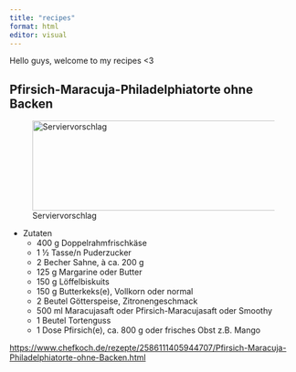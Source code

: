 ```yaml
---
title: "recipes"
format: html
editor: visual
---
```


Hello guys, welcome to my recipes \<3

## Pfirsich-Maracuja-Philadelphiatorte ohne Backen

![Serviervorschlag](https://img.chefkoch-cdn.de/rezepte/2586111405944707/bilder/1315549/crop-960x640/pfirsich-maracuja-philadelphiatorte-ohne-backen.jpg){fig-align="left" width="654" height="158"}

-   Zutaten
    -   400 g Doppelrahmfrischkäse
    -   1 ½ Tasse/n Puderzucker
    -   2 Becher Sahne, à ca. 200 g
    -   125 g Margarine oder Butter
    -   150 g Löffelbiskuits
    -   150 g Butterkeks(e), Vollkorn oder normal
    -   2 Beutel Götterspeise, Zitronengeschmack
    -   500 ml Maracujasaft oder Pfirsich-Maracujasaft oder Smoothy
    -   1 Beutel Tortenguss
    -   1 Dose Pfirsich(e), ca. 800 g oder frisches Obst z.B. Mango

<https://www.chefkoch.de/rezepte/2586111405944707/Pfirsich-Maracuja-Philadelphiatorte-ohne-Backen.html>
